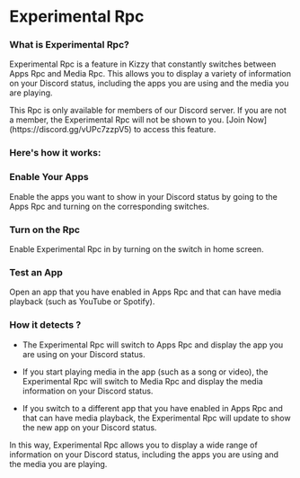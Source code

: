 
# Experimental Rpc

### What is Experimental Rpc?

Experimental Rpc is a feature in Kizzy that constantly switches between Apps Rpc and Media Rpc. This allows you to display a variety of information on your Discord status, including the apps you are using and the media you are playing.

<Callout type="warning">
This Rpc is only available for members of our Discord server. If you are not a member, the Experimental Rpc will not be shown to you. [Join Now](https://discord.gg/vUPc7zzpV5) to access this feature.
</Callout>

### Here's how it works:
<div className="steps-container">

### Enable Your Apps
Enable the apps you want to show in your Discord status by going to the Apps Rpc and turning on the corresponding switches.

### Turn on the Rpc
Enable Experimental Rpc in by turning on the switch in home screen.

### Test an App
Open an app that you have enabled in Apps Rpc and that can have media playback (such as YouTube or Spotify).

### How it detects ?
- The Experimental Rpc will switch to Apps Rpc and display the app you are using on your Discord status.

- If you start playing media in the app (such as a song or video), the Experimental Rpc will switch to Media Rpc and display the media information on your Discord status.

- If you switch to a different app that you have enabled in Apps Rpc and that can have media playback, the Experimental Rpc will update to show the new app on your Discord status.

</div>
In this way, Experimental Rpc allows you to display a wide range of information on your Discord status, including the apps you are using and the media you are playing.


